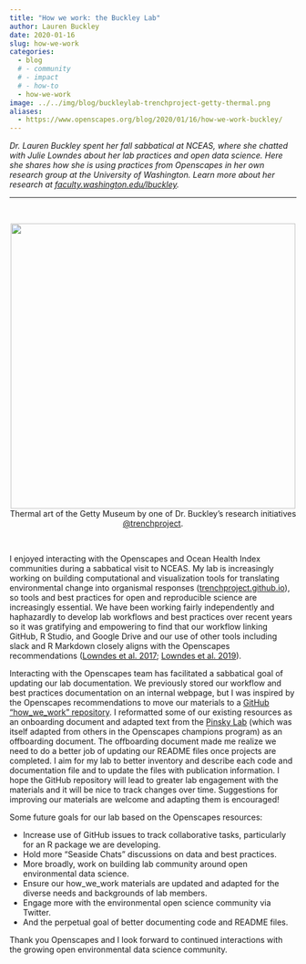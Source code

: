 ```yaml
---
title: "How we work: the Buckley Lab"
author: Lauren Buckley
date: 2020-01-16
slug: how-we-work
categories:
  - blog 
  # - community
  # - impact
  # - how-to
  - how-we-work
image: ../../img/blog/buckleylab-trenchproject-getty-thermal.png
aliases: 
  - https://www.openscapes.org/blog/2020/01/16/how-we-work-buckley/
---
```


*Dr. Lauren Buckley spent her fall sabbatical at NCEAS, where she chatted with Julie Lowndes about her lab practices and open data science. Here she shares how she is using practices from Openscapes in her own research group at the University of Washington. Learn more about her research at [faculty.washington.edu/lbuckley](http://faculty.washington.edu/lbuckley).*

----

<br> 

<center>
  <a><img src="/img/blog/buckleylab-trenchproject-getty-thermal.png" width="500px"></a>
  <figcaption>Thermal art of the Getty Museum by one of Dr. Buckley's research initiatives  [@trenchproject](https://www.instagram.com/p/B40D3LRnkOL/).
 </figcaption>
</center>

<br> 

I enjoyed interacting with the Openscapes and Ocean Health Index communities during a sabbatical visit to NCEAS. My lab is increasingly working on building computational and visualization tools for translating environmental change into organismal responses ([trenchproject.github.io](https://trenchproject.github.io)), so tools and best practices for open and reproducible science are increasingly essential. We have been working fairly independently and haphazardly to develop lab workflows and best practices over recent years so it was gratifying and empowering to find that our workflow linking GitHub, R Studio, and Google Drive and our use of other tools including slack and R Markdown closely aligns with the Openscapes recommendations ([Lowndes et al. 2017](https://www.nature.com/articles/s41559-017-0160); [Lowndes et al. 2019](https://www.nature.com/articles/d41586-019-03335-4)).
 
Interacting with the Openscapes team has facilitated a sabbatical goal of updating our lab documentation. We previously stored our workflow and best practices documentation on an internal webpage, but I was inspired by the Openscapes recommendations to move our materials to a [GitHub “how_we_work” repository](https://github.com/HuckleyLab/how_we_work). I reformatted some of our existing resources as an onboarding document and adapted text from the [Pinsky Lab](https://github.com/pinskylab/how_we_work) (which was itself adapted from others in the Openscapes champions program) as an offboarding document. The offboarding document made me realize we need to do a better job of updating our README files once projects are completed. I aim for my lab to better inventory and describe each code and documentation file and to update the files with publication information. I hope the GitHub repository will lead to greater lab engagement with the materials and it will be nice to track changes over time. Suggestions for improving our materials are welcome and adapting them is encouraged!
 
Some future goals for our lab based on the Openscapes resources:

- Increase use of GitHub issues to track collaborative tasks, particularly for an R package we are developing.
- Hold more “Seaside Chats” discussions on data and best practices.
- More broadly, work on building lab community around open environmental data science.
- Ensure our how_we_work materials are updated and adapted for the diverse needs and backgrounds of lab members.
- Engage more with the environmental open science community via Twitter.
- And the perpetual goal of better documenting code and README files.
 
Thank you Openscapes and I look forward to continued interactions with the growing open environmental data science community.


<br>
